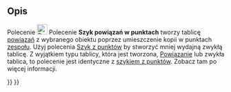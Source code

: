 <languages/>

{{Docnav/pl
|[[Draft_PointArray/pl|Szyk z punktów]]
|[[Draft_Edit/pl|Edycja]]
|[[Draft_Workbench/pl|środowisko pracy Rysunek Roboczy]]
|IconL=Draft_PointArray.svg
|IconR=Draft_Edit.svg
|IconC=Workbench_Draft.svg
}}

{{GuiCommand
|Name=Draft PointLinkArray
|Name/pl=Rysunek Roboczy: Szyk powiązań w punktach
|MenuLocation=Modyfikacja → Narzędzia szyku → Szyk powiązań w punktach
|Workbenches=[[Draft_Workbench/pl|Rysunek Roboczy]]
|Version=0.19
|SeeAlso=[[Draft_OrthoArray/pl|Szyk ortogonalny]], [[Draft_PolarArray/pl|Szyk biegunowy]], [[Draft_CircularArray/pl|Szyk kołowy]], [[Draft_PathArray/pl|Szyk po ścieżce]], [[Draft_PointArray/pl|Szyk z punktów]], [[Draft_PointLinkArray/pl|Szyk powiązań w punktach]]
}}

<span id="Description"></span>
==Opis==

<div class="mw-translate-fuzzy">
Polecenie [[Image:Draft_PointLinkArray.svg|24px]] Polecenie '''Szyk powiązań w punktach''' tworzy tablicę [[App_Link|powiązań]] z wybranego obiektu poprzez umieszczenie kopii w punktach [[Draft_PointArray/pl#Zesp.C3.B3.C5.82_punkt.C3.B3w|zespołu]]. Użyj polecenia [[Draft_PointArray/pl|Szyk z punktów]] by stworzyć mniej wydajną zwykłą tablicę. Z wyjątkiem typu tablicy, która jest tworzona, [[App_Link/pl|Powiązanie]] lub zwykła tablica, to polecenie jest identyczne z [[Draft_PointArray/pl|szykiem z punktów]]. Zobacz tam po więcej informacji.
</div>


{{Docnav/pl
|[[Draft_PointArray/pl|Szyk z punktów]]
|[[Draft_Edit/pl|Edycja]]
|[[Draft_Workbench/pl|środowisko pracy Rysunek Roboczy]]
|IconL=Draft_PointArray.svg
|IconR=Draft_Edit.svg
|IconC=Workbench_Draft.svg
}}

{{Draft Tools navi{{#translation:}}}}
{{Userdocnavi{{#translation:}}}}